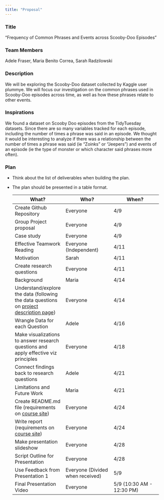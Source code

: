 ```yaml
---
title: "Proposal"
---
```



### Title

"Frequency of Common Phrases and Events across Scooby-Doo Episodes"

### Team Members

Adele Fraser, Maria Benito Correa, Sarah Radzilowski

### Description

We will be exploring the Scooby-Doo dataset collected by Kaggle user plummye. We will focus our investigation on the common phrases used in Scooby-Doo episodes across time, as well as how these phrases relate to other events.

### Inspirations 

We found a dataset on Scooby Doo episodes from the TidyTuesday datasets. Since there are so many variables tracked for each episode, including the number of times a phrase was said in an episode. We thought it would be interesting to analyze if there was a relationship between the number of times a phrase was said (ie "Zoinks" or "Jeepers") and events of an episode (ie the type of monster or which character said phrases more often).

### Plan
- Think about the list of deliverables when building the plan.
- The plan should be presented in a table format.

    | What? | Who? | When? |
    |----|----|----|
    | Create Github Repository | Everyone | 4/9 |
    | Group Project proposal | Everyone | 4/9 |
    | Case study | Everyone | 4/9 |
    | Effective Teamwork Reading | Everyone (Independent) | 4/11 |
    | Motivation | Sarah | 4/11 |
    | Create research questions | Everyone | 4/11 |
    | Background | Maria | 4/14 |
    | Understand/explore the data (following the data questions on [project description page](https://hash-mac.github.io/stat112site-s25/activities/99-project-overview.html#data)) | Everyone | 4/14 |
    | Wrangle Data for each Question | Adele | 4/16 |
    | Make visualizations to answer research questions and apply effective viz principles | Everyone | 4/18 |
    | Connect findings back to research questions | Adele | 4/21 |
    | Limitations and Future Work | Maria | 4/21 |
    | Create README.md file (requirements on [course site](https://hash-mac.github.io/stat112site-s25/activities/99-project-overview.html#code-report-video-presentation)) | Everyone | 4/24 |
    | Write report  (requirements on [course site](https://hash-mac.github.io/stat112site-s25/activities/99-project-overview.html#code-report-video-presentation)) | Everyone | 4/24 |
    | Make presentation slideshow | Everyone | 4/28 |
    | Script Outline for Presentation | Everyone | 4/28 |
    | Use Feedback from Presentation 1 | Everyone (Divided when received) | 5/9 |
    | Final Presentation Video | Everyone | 5/9 (10:30 AM - 12:30 PM) |
